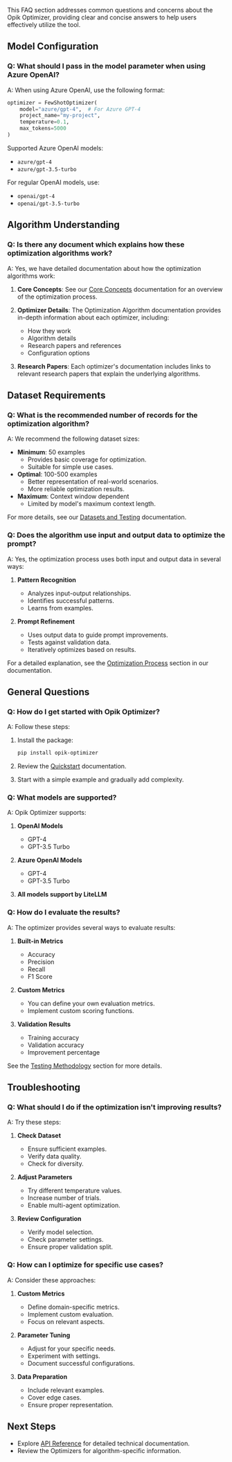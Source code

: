 This FAQ section addresses common questions and concerns about the Opik
Optimizer, providing clear and concise answers to help users effectively utilize
the tool.

## Model Configuration

### Q: What should I pass in the model parameter when using Azure OpenAI?

A: When using Azure OpenAI, use the following format:

```python {pytest_codeblocks_skip=true}
optimizer = FewShotOptimizer(
    model="azure/gpt-4",  # For Azure GPT-4
    project_name="my-project",
    temperature=0.1,
    max_tokens=5000
)
```

Supported Azure OpenAI models:

- `azure/gpt-4`
- `azure/gpt-3.5-turbo`

For regular OpenAI models, use:

- `openai/gpt-4`
- `openai/gpt-3.5-turbo`

## Algorithm Understanding

### Q: Is there any document which explains how these optimization algorithms work?

A: Yes, we have detailed documentation about how the optimization algorithms work:

1. **Core Concepts**: See our [Core Concepts](/agent_optimization/opik_optimizer/concepts) documentation for an overview of the optimization process.

2. **Optimizer Details**: The Optimization Algorithm documentation provides in-depth information about each optimizer, including:

   - How they work
   - Algorithm details
   - Research papers and references
   - Configuration options

3. **Research Papers**: Each optimizer's documentation includes links to relevant research papers that explain the underlying algorithms.

## Dataset Requirements

### Q: What is the recommended number of records for the optimization algorithm?

A: We recommend the following dataset sizes:

- **Minimum**: 50 examples
  - Provides basic coverage for optimization.
  - Suitable for simple use cases.
- **Optimal**: 100-500 examples
  - Better representation of real-world scenarios.
  - More reliable optimization results.
- **Maximum**: Context window dependent
  - Limited by model's maximum context length.

For more details, see our [Datasets and Testing](/agent_optimization/opik_optimizer/datasets) documentation.

### Q: Does the algorithm use input and output data to optimize the prompt?

A: Yes, the optimization process uses both input and output data in several ways:

1. **Pattern Recognition**

   - Analyzes input-output relationships.
   - Identifies successful patterns.
   - Learns from examples.

2. **Prompt Refinement**
   - Uses output data to guide prompt improvements.
   - Tests against validation data.
   - Iteratively optimizes based on results.

For a detailed explanation, see the [Optimization Process](/agent_optimization/opik_optimizer/datasets#optimization-process) section in our documentation.

## General Questions

### Q: How do I get started with Opik Optimizer?

A: Follow these steps:

1. Install the package:

   ```bash
   pip install opik-optimizer
   ```

2. Review the [Quickstart](/agent_optimization/opik_optimizer/quickstart) documentation.

3. Start with a simple example and gradually add complexity.

### Q: What models are supported?

A: Opik Optimizer supports:

1. **OpenAI Models**

   - GPT-4
   - GPT-3.5 Turbo

2. **Azure OpenAI Models**

   - GPT-4
   - GPT-3.5 Turbo

3. **All models support by LiteLLM**

### Q: How do I evaluate the results?

A: The optimizer provides several ways to evaluate results:

1. **Built-in Metrics**

   - Accuracy
   - Precision
   - Recall
   - F1 Score

2. **Custom Metrics**

   - You can define your own evaluation metrics.
   - Implement custom scoring functions.

3. **Validation Results**
   - Training accuracy
   - Validation accuracy
   - Improvement percentage

See the [Testing Methodology](/agent_optimization/opik_optimizer/datasets#testing-methodology) section for more details.

## Troubleshooting

### Q: What should I do if the optimization isn't improving results?

A: Try these steps:

1. **Check Dataset**

   - Ensure sufficient examples.
   - Verify data quality.
   - Check for diversity.

2. **Adjust Parameters**

   - Try different temperature values.
   - Increase number of trials.
   - Enable multi-agent optimization.

3. **Review Configuration**
   - Verify model selection.
   - Check parameter settings.
   - Ensure proper validation split.

### Q: How can I optimize for specific use cases?

A: Consider these approaches:

1. **Custom Metrics**

   - Define domain-specific metrics.
   - Implement custom evaluation.
   - Focus on relevant aspects.

2. **Parameter Tuning**

   - Adjust for your specific needs.
   - Experiment with settings.
   - Document successful configurations.

3. **Data Preparation**
   - Include relevant examples.
   - Cover edge cases.
   - Ensure proper representation.

## Next Steps

- Explore [API Reference](/agent_optimization/opik_optimizer/api_reference) for detailed technical documentation.
- Review the Optimizers for algorithm-specific information.
